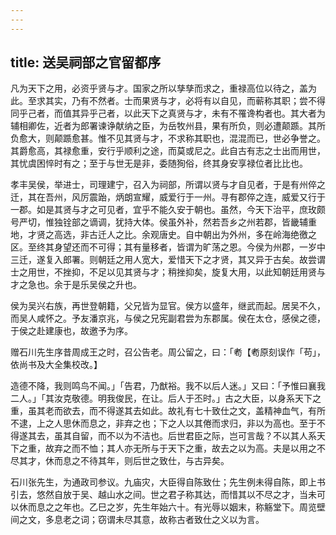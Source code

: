 ```yaml
---
---
---
```

title: 送吴祠部之官留都序
---



凡为天下之用，必资乎贤与才。国家之所以孳孳而求之，重禄高位以待之，盖为此。至求其实，乃有不然者。士而果贤与才，必将有以自见，而蕲称其职；尝不得同乎己者，而值其异乎己者，以此天下之真贤与才，未有不罹谗构者也。其大者为辅相卿佐，近者为郎署谏诤献纳之臣，为岳牧州县，果有所负，则必遭颠踬。其所负愈大，则颠踬愈甚。惟不见其贤与才，不求称其职也，混混而已，世必争誉之。其爵愈高，其禄愈重，安行乎顺利之途，而莫或尼之。此自古有志之士出而用世，其忧虞困悴时有之；至于与世无是非，委随狥俗，终其身安享禄位者比比也。

孝丰吴侯，举进士，司理建宁，召入为祠部，所谓以贤与才自见者，于是有州倅之迁，其在吾州，风厉震跆，炳朗宣耀，威爱行于一州。寻有郡倅之连，威爱又行于一郡。如是其贤与才之可见者，宜乎不能久安于朝也。虽然，今天下治平，庶玫颇号严切，惟独铨部之谪调，犹持大体。侯虽外补，然若吾乡之州若郡，皆畿辅重地，才贤之高选，非古迁人之比。余观唐史。自中朝出为外州，多在岭海绝徼之区。至终其身望还而不可得；其有量移者，皆谓为旷荡之恩。今侯为州郡，一岁中三迁，遂复入郎署。则朝廷之用人宽大，爱惜天下之才贤，其又异于古矣。故尝谓士之用世，不挫抑，不足以见其贤与才；稍挫抑矣，旋复大用，以此知朝廷用贤与才之急也。余于是乐吴侯之升也。

侯为吴兴右族，再世登朝籍，父兄皆为显官。侯方以盛年，继武而起。居吴不久，而吴人咸怀之。予友潘京兆，与侯之兄宪副君尝为东郡属。侯在太仓，感侯之德，于侯之赴建康也，故邀予为序。

赠石川先生序昔周成王之时，召公告老。周公留之，曰：「耇【耇原刻误作「苟」，依尚书及大全集校改。】

造德不降，我则鸣鸟不闻。」「告君，乃猷裕。我不以后人迷。」又曰：「予惟曰襄我二人。」「其汝克敬德。明我俊民，在让。后人于丕时。」古之大臣，以身系天下之重，虽其老而欲去，而不得遂其去如此。故礼有七十致仕之文，盖精神血气，有所不逮，上之人思休而息之，非弃之也；下之人以其倦而求归，非以为高也。至于不得遂其去，虽其自留，而不以为不洁也。后世君臣之际，岂可言哉？不以其人系天下之重，故弃之而不恤；其人亦无所与于天下之重，故去之以为高。夫是以用之不尽其才，休而息之不待其年，则后世之致仕，与古异矣。

石川张先生，为通政司参议。九庙灾，大臣得自陈致仕；先生例未得自陈，即上书引去，悠然自放于吴、越山水之间。世之君子称其达，而惜其以不尽之才，当未可以休而息之之年也。乙巳之岁，先生年始六十。有光辱以姻末，称觞堂下。周览壁间之文，多息老之词；窃谓未尽其意，故称古者致仕之义以为言。